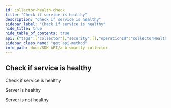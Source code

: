 ```yaml
---
id: collector-health-check
title: "Check if service is healthy"
description: "Check if service is healthy"
sidebar_label: "Check if service is healthy"
hide_title: true
hide_table_of_contents: true
api: {"tags":["collector"],"security":[],"operationId":"collectorHealthCheck","responses":{"200":{"description":"Server is healthy"},"500":{"description":"Server is not healthy"}},"description":"Check if service is healthy","method":"get","path":"/healthy","servers":[{"url":"https://sandbox.absmartly.io/v1"}],"securitySchemes":{"ApiKey":{"type":"apiKey","name":"X-API-Key","in":"header"}},"info":{"title":"A/B Smartly Collector","version":"1.0.0","description":"A/B Smartly Collector API Specification","contact":{"email":"api@absmartly.com"},"license":{"name":"proprietary"}},"postman":{"name":"Check if service is healthy","description":{"type":"text/plain"},"url":{"path":["healthy"],"host":["{{baseUrl}}"],"query":[],"variable":[]},"method":"GET"}}
sidebar_class_name: "get api-method"
info_path: docs/SDK API/a-b-smartly-collector
---
```



## Check if service is healthy



Check if service is healthy

<div><ApiTabs><TabItem label={"200"} value={"200"}><div>

Server is healthy

</div><div></div></TabItem><TabItem label={"500"} value={"500"}><div>

Server is not healthy

</div><div></div></TabItem></ApiTabs></div>
      